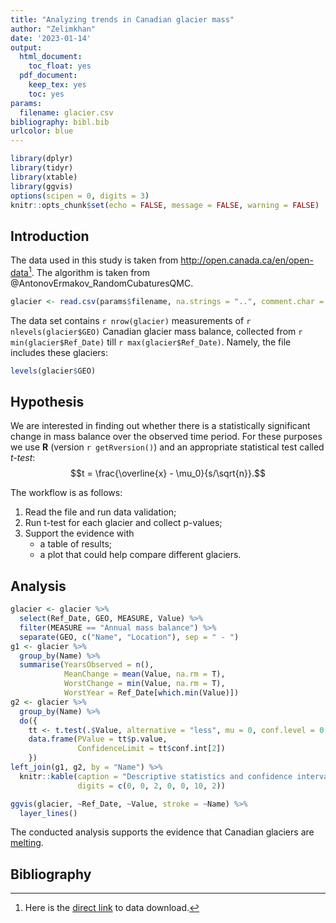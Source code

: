 ```yaml
---
title: "Analyzing trends in Canadian glacier mass"
author: "Zelimkhan"
date: '2023-01-14'
output:
  html_document:
    toc_float: yes
  pdf_document:
    keep_tex: yes
    toc: yes
params:
  filename: glacier.csv
bibliography: bibl.bib
urlcolor: blue
---
```


```r
library(dplyr)
library(tidyr)
library(xtable)
library(ggvis)
options(scipen = 0, digits = 3)
knitr::opts_chunk$set(echo = FALSE, message = FALSE, warning = FALSE)
```

## Introduction

The data used in this study is taken from <http://open.canada.ca/en/open-data>[^1]. The algorithm is taken from @AntonovErmakov_RandomCubaturesQMC.

[^1]: Here is the [direct link](http://open.canada.ca/data/en/dataset/b52664cf-bfd9-49ad-849a-cb88c92553b9) to data download.

```r
glacier <- read.csv(params$filename, na.strings = "..", comment.char = "#")
```

The data set contains `r nrow(glacier)` measurements of `r nlevels(glacier$GEO)` Canadian glacier mass balance, collected from `r min(glacier$Ref_Date)` till `r max(glacier$Ref_Date)`. Namely, the file includes these glaciers:

```r
levels(glacier$GEO)
```

## Hypothesis

We are interested in finding out whether there is a statistically significant change in mass balance over the observed time period. For these purposes we use **R** (version `r getRversion()`) and an appropriate statistical test called _t-test_: $$t = \frac{\overline{x} - \mu_0}{s/\sqrt{n}}.$$

The workflow is as follows:

1. Read the file and run data validation;
2. Run t-test for each glacier and collect p-values;
3. Support the evidence with
    + a table of results;
    + a plot that could help compare different glaciers.
    
## Analysis

```r
glacier <- glacier %>%
  select(Ref_Date, GEO, MEASURE, Value) %>% 
  filter(MEASURE == "Annual mass balance") %>% 
  separate(GEO, c("Name", "Location"), sep = " - ")
g1 <- glacier %>%
  group_by(Name) %>% 
  summarise(YearsObserved = n(), 
            MeanChange = mean(Value, na.rm = T), 
            WorstChange = min(Value, na.rm = T),
            WorstYear = Ref_Date[which.min(Value)])
g2 <- glacier %>% 
  group_by(Name) %>% 
  do({
    tt <- t.test(.$Value, alternative = "less", mu = 0, conf.level = 0.99)
    data.frame(PValue = tt$p.value, 
               ConfidenceLimit = tt$conf.int[2])
    })
left_join(g1, g2, by = "Name") %>% 
  knitr::kable(caption = "Descriptive statistics and confidence intervals", 
               digits = c(0, 0, 2, 0, 0, 10, 2))
```

```r
ggvis(glacier, ~Ref_Date, ~Value, stroke = ~Name) %>% 
  layer_lines() 
```

The conducted analysis supports the evidence that Canadian glaciers are <u>melting</u>.

## Bibliography